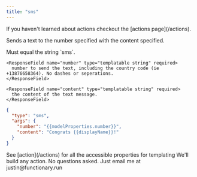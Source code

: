 ```yaml
---
title: "sms"
---
```


<Note>
  If you haven't learned about actions checkout the [actions page](/actions).
</Note>

Sends a text to the number specified with the content specified.

<ParamField body="type" type="string = 'sms'" required>
  Must equal the string `sms`.
</ParamField>

<ParamField body="args" type="object" required>
  <Expandable title="properties" defaultOpen={true}>

    <ResponseField name="number" type="templatable string" required>
      number to send the text, including the country code (ie +13876658364). No dashes or seperations.
    </ResponseField>

    <ResponseField name="content" type="templatable string" required>
      the content of the text message.
    </ResponseField>

  </Expandable>
  
</ParamField>

```json
{
  "type": "sms",
  "args": {
    "number": "{{modelProperties.number}}",
    "content": "Congrats {{displayName}}!"
  }
}
```

<Tip>
  See [action](/actions) for all the accessible properties for templating
</Tip>

<Tip>
  We'll build any action. No questions asked. Just email me at
  justin@functionary.run
</Tip>
